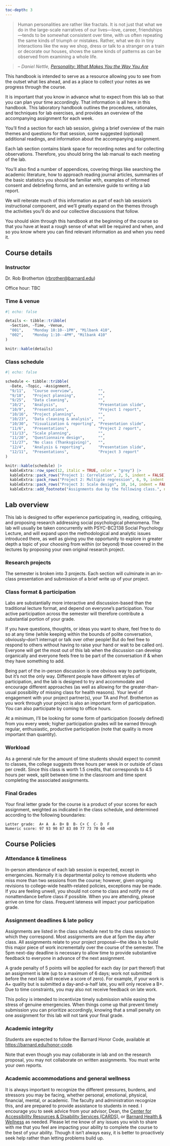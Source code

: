```yaml
---
toc-depth: 3
---
```



> Human personalities are rather like fractals. It is not just that what we do in the large-scale narratives of our lives—love, career, friendships—tends to be somewhat consistent over time, with us often repeating the same kinds of triumph or mistakes. Rather, what we do in tiny interactions like the way we shop, dress or talk to a stranger on a train or decorate our houses, shows the same kinds of patterns as can be observed from examining a whole life.

> -- <cite>Daniel Nettle, [Personality: What Makes You the Way You Are](http://www.columbia.edu/cgi-bin/cul/resolve?clio14146523)</cite>



This handbook is intended to serve as a resource allowing you to see from the outset what lies ahead, and as a place to collect your notes as we progress through the course.

It is important that you know in advance what to expect from this lab so that you can plan your time accordingly. That information is all here in this handbook. This laboratory handbook outlines the procedures, rationales, and techniques for lab exercises, and provides an overview of the accompanying assignment for each week. 

You’ll find a section for each lab session, giving a brief overview of the main themes and questions for that session, some suggested (optional) additional readings, and information about the accompanying assignment. 

Each lab section contains blank space for recording notes and for collecting observations. Therefore, you should bring the lab manual to each meeting of the lab.

You’ll also find a number of appendices, covering things like searching the academic literature, how to approach reading journal articles, summaries of the basic statistics you should be familiar with, examples of informed consent and debriefing forms, and an extensive guide to writing a lab report.

We will reiterate much of this information as part of each lab session's instructional component, and we'll greatly expand on the themes through the activities you'll do and our collective discussions that follow. 

You should skim through this handbook at the beginning of the course so that you have at least a rough sense of what will be required and when, and so you know where you can find relevant information as and when you need it.

## Course details {.unnumbered}

### Instructor

Dr. Rob Brotherton (<rbrother@barnard.edu>)

Office hour: TBC

### Time & venue

```r
#| echo: false

details <- tibble::tribble(
  ~Section, ~Time, ~Venue,
  "001",    "Monday 10:10--1PM", "Milbank 410",
  "002",    "Monday 1:10--4PM", "Milbank 410"
)

knitr::kable(details)
```


### Class schedule

```r
#| echo: false

schedule <- tibble::tribble(
  ~Date, ~Topic, ~Assignment,
  "9/11",   "Course overview",           "",
  "9/18",   "Project planning",          "",
  "9/25",   "Data cleaning",             "",
  "10/2",   "Analysis",                  "Presentation slide",
  "10/9",   "Presentations",             "Project 1 report",
  "10/16",  "Project planning",          "",
  "10/23",  "Data cleaning & analysis",  "",
  "10/30",  "Visualization & reporting", "Presentation slide",
  "11/6",   "Presentations",             "Project 2 report",
  "11/13",  "Scale planning",            "",
  "11/20",  "Questionnaire design",      "",
  "11/27",  "No class (Thanksgiving)",   "",
  "12/4",   "Analysis & reporting",      "Presentation slide",
  "12/11",  "Presentations",             "Project 3 report"
)

knitr::kable(schedule) |>
  kableExtra::row_spec(12, italic = TRUE, color = "grey") |>
  kableExtra::pack_rows("Project 1: Correlation", 2, 5, indent = FALSE) |>
  kableExtra::pack_rows("Project 2: Multiple regression", 6, 9, indent = FALSE) |>
  kableExtra::pack_rows("Project 3: Scale design", 10, 14, indent = FALSE) |>
  kableExtra::add_footnote("Assignments due by the following class.", notation = "symbol")

```

## Lab overview

This lab is designed to offer experience participating in, reading, critiquing, and proposing research addressing social psychological phenomena. The lab will usually be taken concurrently with PSYC-BC2138 Social Psychology Lecture, and will expand upon the methodological and analytic issues introduced there, as well as giving you the opportunity to explore in greater depth a topic of your choosing from within (or beyond) those covered in the lectures by proposing your own original research project.


### Research projects

The semester is broken into 3 projects. Each section will culminate in an in-class presentation and submission of a brief write up of your project.



### Class format & participation

Labs are substantially more interactive and discussion-based than the traditional lecture format, and depend on everyone’s participation. Your active participation across the semester will therefore contribute a substantial portion of your grade. 

If you have questions, thoughts, or ideas you want to share, feel free to do so at any time (while keeping within the bounds of polite conversation, obviously--don't interrupt or talk over other people! But do feel free to respond to others without having to raise your hand or wait to be called on). Everyone will get the most out of this lab when the discussion can develop organically and everyone feels free to be part of the conversation if & when they have something to add.

Being part of the in-person discussion is one obvious way to participate, but it’s not the only way. Different people have different styles of participation, and the lab is designed to try and accommodate and encourage different approaches (as well as allowing for the greater-than-usual possibility of missing class for health reasons). Your level of engagement with your project partner(s), your TA and Prof. Brotherton as you work through your project is also an important form of participation. You can also participate by coming to office hours.

At a minimum, I’ll be looking for some form of participation (loosely defined) from you every week; higher participation grades will be earned through regular, enthusiastic, productive participation (note that quality is more important than quantity).



### Workload

As a general rule for the amount of time students should expect to commit to classes, the college suggests three hours per week in or outside of class per credit. Since this class is worth 1.5 credits, that corresponds to 4.5 hours per week, split between time in the classroom and time spent completing the associated assignments.


### Final Grades

Your final letter grade for the course is a product of your scores for each assignment, weighted as indicated in the class schedule, and determined according to the following boundaries:

    Letter grade:  A+ A  A-	B+ B  B- C+ C  C- D  F
    Numeric score: 97 93 90 87 83 80 77 73 70 60 <60




## Course Policies

### Attendance & timeliness

In-person attendance of each lab session is expected, except in emergencies. Normally it is departmental policy to remove students who miss more than two sessions from the course; however, given ongoing revisions to college-wide health-related policies, exceptions may be made. If you are feeling unwell, you should not come to class and notify me of nonattendance before class if possible. When you are attending, please arrive on time for class. Frequent lateness will impact your participation grade.

### Assignment deadlines & late policy

Assignments are listed in the class schedule next to the class session to which they correspond. Most assignments are due at 5pm the day after class. All assignments relate to your project proposal—the idea is to build this major piece of work incrementally over the course of the semester. The 5pm next-day deadline is necessary to allow time to provide substantive feedback to everyone in advance of the next assignment.

A grade penalty of 5 points will be applied for each day (or part thereof) that an assignment is late (up to a maximum of 6 days; work not submitted before the next lab will receive a score of zero). For example, if your work is A+ quality but is submitted a day-and-a-half late, you will only receive a B+. Due to time constraints, you may also not receive feedback on late work. 

This policy is intended to incentivize timely submission while easing the stress of genuine emergencies. When things come up that prevent timely submission you can prioritize accordingly, knowing that a small penalty on one assignment for this lab will not tank your final grade.

### Academic integrity

Students are expected to follow the Barnard Honor Code, available at <https://barnard.edu/honor-code>.

Note that even though you may collaborate in lab and on the research proposal, you may not collaborate on written assignments. You must write your own reports. 

### Academic accommodations and general wellness

It is always important to recognize the different pressures, burdens, and stressors you may be facing, whether personal, emotional, physical, financial, mental, or academic. The faculty and administration recognize this, and are prepared to provide assistance to students in need. I encourage you to seek advice from your advisor, Dean, the [Center for Accessibility Resources & Disability Services (CARDS)](https://barnard.edu/disability-services), or [Barnard Health & Wellness](https://barnard.edu/health-wellness) as needed. Please let me know of any issues you wish to share with me that you feel are impacting your ability to complete the course to the best of your ability. Though it isn’t always easy, it is better to proactively seek help rather than letting problems build up.


<style>
#title-block-header {
  text-align: center;
}

#title-block-header.quarto-title-block.default .quarto-title-meta {
  display: unset;
}
</style>

